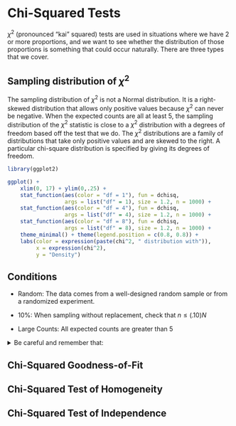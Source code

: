 # Chi-Squared Tests

$\chi^2$ (pronounced "kai" squared) tests are used in situations where we have 2 or more proportions, and we want to see whether the distribution of those proportions is something that could occur naturally. There are three types that we cover.

## Sampling distribution of $\chi^2$

The sampling distribution of $\chi^2$ is not a Normal distribution. It is a right-skewed distribution that allows only positive values because $\chi^2$ can never be negative.
When the expected counts are all at least 5, the sampling distribution of the $\chi^2$ statistic is close to a $\chi^2$ distribution with a degrees of freedom based off the test that we do.
The $\chi^2$ distributions are a family of distributions that take only positive values and are skewed to the right. A particular chi-square distribution is specified by giving its degrees of freedom.

```r
library(ggplot2)

ggplot() +
    xlim(0, 17) + ylim(0,.25) +
    stat_function(aes(color = "df = 1"), fun = dchisq, 
                  args = list("df" = 1), size = 1.2, n = 1000) + 
    stat_function(aes(color = "df = 4"), fun = dchisq, 
                  args = list("df" = 4), size = 1.2, n = 1000) + 
    stat_function(aes(color = "df = 8"), fun = dchisq, 
                  args = list("df" = 8), size = 1.2, n = 1000) + 
    theme_minimal() + theme(legend.position = c(0.8, 0.8)) +
    labs(color = expression(paste(chi^2, " distribution with")), 
         x = expression(chi^2),
         y = "Density")
```

## Conditions {#ChiSqCond}

::: {.highlight}
- Random: The data comes from a well-designed random sample or from a randomized experiment.

- 10%: When sampling without replacement, check that $n\leq(.10)N$

- Large Counts: All expected counts are greater than 5
:::

<details>
<summary> Be careful and remember that: </summary>

- The chi-square test statistic compares observed and expected counts. Don’t try to perform calculations with the observed and expected proportions in each category.

- When checking the Large Sample Size condition, be sure to examine the expected counts, not the observed counts.
</details>

## Chi-Squared Goodness-of-Fit {#ChiSqGOF}

## Chi-Squared Test of Homogeneity {#ChiSqHomogen}

## Chi-Squared Test of Independence {#ChiSqInd}
